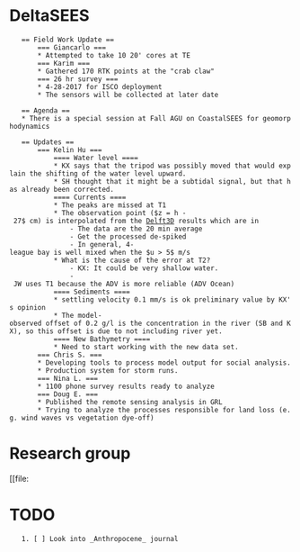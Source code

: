 = DeltaSEES =
	
	== Field Work Update ==
		=== Giancarlo ===
		* Attempted to take 10 20' cores at TE
		=== Karim ===
		* Gathered 170 RTK points at the "crab claw"
		=== 26 hr survey ===
		* 4-28-2017 for ISCO deployment
		* The sensors will be collected at later date
	
	== Agenda ==
	* There is a special session at Fall AGU on CoastalSEES for geomorphodynamics
	
	== Updates ==
		=== Kelin Hu ===
			==== Water level ====
			* KX says that the tripod was possibly moved that would explain the shifting of the water level upward.
			* SH thought that it might be a subtidal signal, but that has already been corrected.
			==== Currents ====
			* The peaks are missed at T1
			* The observation point ($z = h - 27$ cm) is interpolated from the [[Delft3D]] results which are in
				- The data are the 20 min average
				- Get the processed de-spiked
				- In general, 4-league bay is well mixed when the $u > 5$ m/s
			* What is the cause of the error at T2?
				- KX: It could be very shallow water.
				- JW uses T1 because the ADV is more reliable (ADV Ocean)
			==== Sediments ====
			* settling velocity 0.1 mm/s is ok preliminary value by KX's opinion
			* The model-observed offset of 0.2 g/l is the concentration in the river (SB and KX), so this offset is due to not including river yet.
			==== New Bathymetry ====
			* Need to start working with the new data set.
		=== Chris S. ===
		* Developing tools to process model output for social analysis.
		* Production system for storm runs.
		=== Nina L. ===
		* 1100 phone survey results ready to analyze
		=== Doug E. ===
		* Published the remote sensing analysis in GRL
		* Trying to analyze the processes responsible for land loss (e.g. wind waves vs vegetation dye-off)


= Research group =
[[file:
= TODO =
	1. [ ] Look into _Anthropocene_ journal

